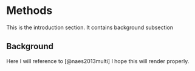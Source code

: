 # Methods
This is the introduction section. It contains background subsection

## Background
Here I will reference to [@naes2013multi] I hope this will render properly.

